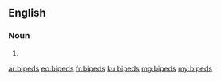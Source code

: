 ==English==

===Noun===
{{head|en|plural}}

# {{plural of|biped|lang=en}}

[[ar:bipeds]]
[[eo:bipeds]]
[[fr:bipeds]]
[[ku:bipeds]]
[[mg:bipeds]]
[[my:bipeds]]